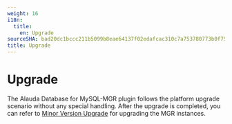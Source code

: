 ```yaml
---
weight: 16
i18n:
  title:
    en: Upgrade
sourceSHA: bad20dc1bccc211b5099b8eae64137f02edafcac310c7a753780773b0f75da9a
title: Upgrade
---
```


# Upgrade

The Alauda Database for MySQL-MGR plugin follows the platform upgrade scenario without any special handling. After the upgrade is completed, you can refer to [Minor Version Upgrade](how_to/30-upgrade) for upgrading the MGR instances.
